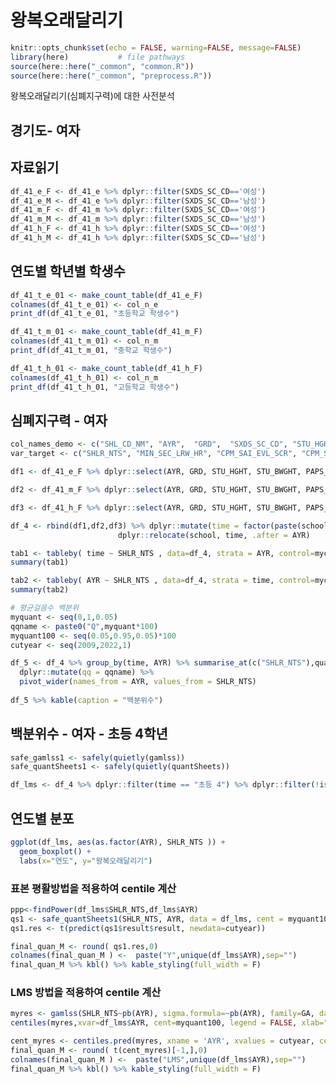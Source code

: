 # 왕복오래달리기


```r
knitr::opts_chunk$set(echo = FALSE, warning=FALSE, message=FALSE)
library(here)           # file pathways
source(here::here("_common", "common.R"))
source(here::here("_common", "preprocess.R"))
```


왕복오래달리기(심폐지구력)에 대한 사전분석

## 경기도- 여자

## 자료읽기
```r

df_41_e_F <- df_41_e %>% dplyr::filter(SXDS_SC_CD=='여성')
df_41_e_M <- df_41_e %>% dplyr::filter(SXDS_SC_CD=='남성')
df_41_m_F <- df_41_m %>% dplyr::filter(SXDS_SC_CD=='여성')
df_41_m_M <- df_41_m %>% dplyr::filter(SXDS_SC_CD=='남성')
df_41_h_F <- df_41_h %>% dplyr::filter(SXDS_SC_CD=='여성')
df_41_h_M <- df_41_h %>% dplyr::filter(SXDS_SC_CD=='남성')
```

## 연도별 학년별 학생수 

```r
df_41_t_e_01 <- make_count_table(df_41_e_F)
colnames(df_41_t_e_01) <- col_n_e
print_df(df_41_t_e_01, "초등학교 학생수")
```

```r
df_41_t_m_01 <- make_count_table(df_41_m_F)
colnames(df_41_t_m_01) <- col_n_m
print_df(df_41_t_m_01, "중학교 학생수")
```


```r
df_41_t_h_01 <- make_count_table(df_41_h_F)
colnames(df_41_t_h_01) <- col_n_m
print_df(df_41_t_h_01, "고등학교 학생수")
```


## 심폐지구력 - 여자   
```r

col_names_demo <- c("SHL_CD_NM", "AYR",  "GRD",  "SXDS_SC_CD", "STU_HGHT",  "STU_BWGHT",  "PAPS_EVL_SCR", "PAPS_EVL_CLA_CD")
var_target <- c("SHLR_NTS", "MIN_SEC_LRW_HR", "CPM_SAI_EVL_SCR", "CPM_SAI_EVL_CLA_CD")

df1 <- df_41_e_F %>% dplyr::select(AYR, GRD, STU_HGHT, STU_BWGHT, PAPS_EVL_SCR, PAPS_EVL_CLA_CD, SHLR_NTS, MIN_SEC_LRW_HR, CPM_SAI_EVL_SCR, CPM_SAI_EVL_CLA_CD) %>% dplyr::filter(!is.na(SHLR_NTS)) %>% dplyr::mutate(school = "초등")

df2 <- df_41_m_F %>% dplyr::select(AYR, GRD, STU_HGHT, STU_BWGHT, PAPS_EVL_SCR, PAPS_EVL_CLA_CD, SHLR_NTS, MIN_SEC_LRW_HR, CPM_SAI_EVL_SCR, CPM_SAI_EVL_CLA_CD) %>% dplyr::filter(!is.na(SHLR_NTS)) %>% dplyr::mutate(school = "중등")

df3 <- df_41_h_F %>% dplyr::select(AYR, GRD, STU_HGHT, STU_BWGHT, PAPS_EVL_SCR, PAPS_EVL_CLA_CD, SHLR_NTS, MIN_SEC_LRW_HR, CPM_SAI_EVL_SCR, CPM_SAI_EVL_CLA_CD) %>% dplyr::filter(!is.na(SHLR_NTS)) %>% dplyr::mutate(school = "고등")

df_4 <- rbind(df1,df2,df3) %>% dplyr::mutate(time = factor(paste(school,GRD),  levels = grade_levels )) %>%       
                        dplyr::relocate(school, time, .after = AYR) 
```

```r
tab1 <- tableby( time ~ SHLR_NTS , data=df_4, strata = AYR, control=mycontrols)
summary(tab1)
```


```r
tab2 <- tableby( AYR ~ SHLR_NTS , data=df_4, strata = time, control=mycontrols)
summary(tab2)
```


```r
# 평균걸음수 백분위 
myquant <- seq(0,1,0.05)
qqname <- paste0("Q",myquant*100)
myquant100 <- seq(0.05,0.95,0.05)*100
cutyear <- seq(2009,2022,1)

df_5 <- df_4 %>% group_by(time, AYR) %>% summarise_at(c("SHLR_NTS"),quantile, probs = myquant) %>%
  dplyr::mutate(qq = qqname) %>%
  pivot_wider(names_from = AYR, values_from = SHLR_NTS) 
  
df_5 %>% kable(caption = "백분위수")

```


## 백분위수 - 여자 - 초등  4학년 

```r
safe_gamlss1 <- safely(quietly(gamlss))
safe_quantSheets1 <- safely(quietly(quantSheets))
```

```r
df_lms <- df_4 %>% dplyr::filter(time == "초등 4") %>% dplyr::filter(!is.na(SHLR_NTS)) %>% dplyr::filter(SHLR_NTS >0 ) %>% dplyr::select(AYR, SHLR_NTS) 

```


## 연도별 분포 

```r
ggplot(df_lms, aes(as.factor(AYR), SHLR_NTS )) +  
  geom_boxplot() +
  labs(x="연도", y="왕복오래달리기") 
```

### 표본 평활방법을 적용하여 centile 계산   

```r
ppp<-findPower(df_lms$SHLR_NTS,df_lms$AYR)
qs1 <- safe_quantSheets1(SHLR_NTS, AYR, data = df_lms, cent = myquant100, x.lambda = 1, p.lambda = 10,logit = TRUE, power = ppp)
qs1.res <- t(predict(qs1$result$result, newdata=cutyear))

```

```r
final_quan_M <- round( qs1.res,0)
colnames(final_quan_M ) <-  paste("Y",unique(df_lms$AYR),sep="")
final_quan_M %>% kbl() %>% kable_styling(full_width = F)
```


### LMS 방법을 적용하여 centile 계산   

```r
myres <- gamlss(SHLR_NTS~pb(AYR), sigma.formula=~pb(AYR), family=GA, data=df_lms)
centiles(myres,xvar=df_lms$AYR, cent=myquant100, legend = FALSE, xlab="연도", ylab = "왕복오래달리기")
```


```r
cent_myres <- centiles.pred(myres, xname = 'AYR', xvalues = cutyear, cent= myquant100 )
final_quan_M <- round( t(cent_myres)[-1,],0)
colnames(final_quan_M ) <-  paste("LMS",unique(df_lms$AYR),sep="")
final_quan_M %>% kbl() %>% kable_styling(full_width = F)

```

